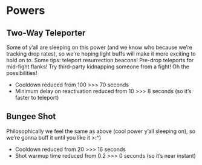 # Powers

## Two-Way Teleporter
Some of y’all are sleeping on this power (and we know who because we’re tracking drop rates), so we're hoping light buffs will make it more exciting to hold on to. Some tips: teleport resurrection beacons! Pre-drop teleports for mid-fight flanks! Try third-party kidnapping someone from a fight! Oh the possibilities!

- Cooldown reduced from 100 >>> 70 seconds
- Minimum delay on reactivation reduced from 10 >>> 8 seconds (so it’s faster to teleport)

## Bungee Shot
Philosophically we feel the same as above (cool power y’all sleeping on), so we’re gonna buff it until you like it >:^)

- Cooldown reduced from 20 >>> 16 seconds
- Shot warmup time reduced from 0.2 >>> 0 seconds (so it’s near instant)

